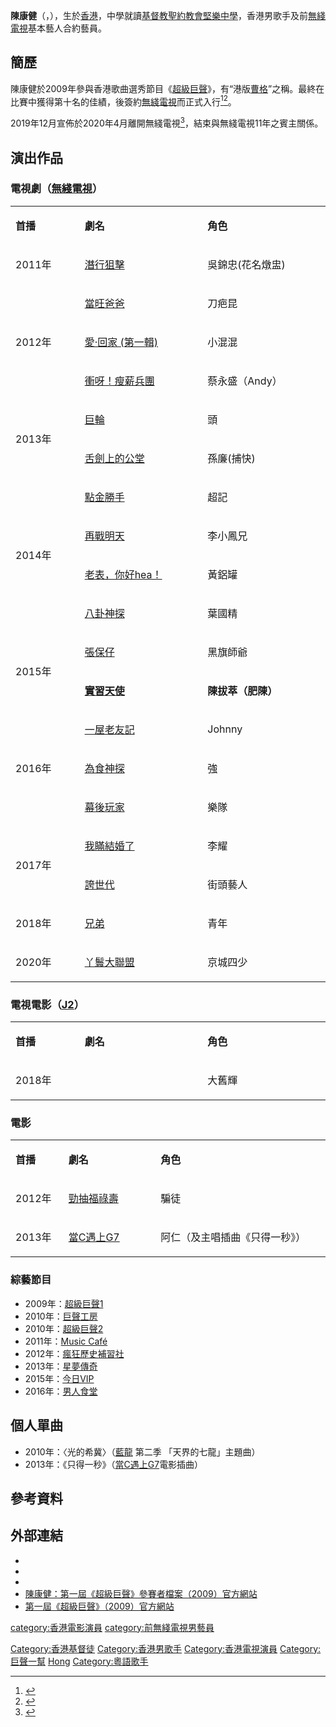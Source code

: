 {{not|陳健康}}
{{藝人
| 姓名 = 陳康健
| 類型 = 男藝人
| 圖片 =
| 圖片尺寸 = 
| 圖片簡介 = 
| 羅馬拼音 = Chan Hong Kin 
| 英文名 = Oil CHAN
| 綽號 = 油仔
| 國籍 = {{CNHK}}<ref>{{cite web| url=http://thevoice.tvb.com/2009/contestant/chanhongkin| title=陳康健 - 超級巨聲| publisher=tvb.com}}</ref>
| 民族 = [[漢族|漢族]]
| 出生日期 = {{birth date and age|1985|3|29}}
| 出生地點 = {{HKG-1959}}
| 職業 = [[歌手|歌手]]、[[演員|演員]]、Demo Singer、星級歌唱老師、[[街頭藝人|街頭藝人]]
| 語言 = [[粵語|粵語]]、[[英語|英語]]、[[国語|国語]]、[[日文|日文]] 
| 宗教信仰 = [[基督教|基督教]]
| 母校 = [[基督教聖約教會堅樂中學|基督教聖約教會堅樂中學]]
| 經紀公司 = [[無綫電視|無綫電視]]（2009年－2020年）
| 活躍年代 = 2009年至今
}}

'''陳康健'''（{{lang-en|'''Oil Chan Hong Kin'''}}，{{bd|1985年|3月29日}}），生於[[香港|香港]]，中學就讀[[基督教聖約教會堅樂中學|基督教聖約教會堅樂中學]]，香港男歌手及前[[無綫電視|無綫電視]]基本藝人合約藝員。

==簡歷==
陳康健於2009年參與香港歌曲選秀節目《[[超級巨聲|超級巨聲]]》，有“港版[[曹格|曹格]]”之稱。最終在比賽中獲得第十名的佳績，後簽約[[無綫電視|無綫電視]]而正式入行<ref>{{cite news| url=http://dev.eastweek.com.hk/index.php?aid=2956| title=我要成名 三個超級巨聲夢| publisher=東周刊}}</ref><ref>{{cite news| url=http://orientaldaily.on.cc/cnt/entertainment/20091010/00282_031.html |title=陳康健確診豬流感 |newspaper=東方日報| date=2009-10-10}}</ref>。

2019年12月宣佈於2020年4月離開無綫電視<ref>{{cite news|url=https://www.hk01.com/%E5%8D%B3%E6%99%82%E5%A8%9B%E6%A8%82/410150/%E8%B6%85%E7%B4%9A%E5%B7%A8%E8%81%B2-%E9%99%B3%E5%BA%B7%E5%81%A5%E6%8D%B1%E8%B6%B3%E5%8D%81%E5%B9%B4-%E7%82%BA%E7%90%86%E6%83%B3%E7%B5%82%E9%9B%A2%E9%96%8Btvb-%E6%84%9F%E6%81%A9%E4%BD%86%E5%94%94%E6%9C%83%E7%9C%B7%E6%88%80|title=《超級巨聲》陳康健捱足十年　為理想終離開TVB：感恩但唔會眷戀|date=2019-12-15|agency=香港01}}</ref>，結束與無綫電視11年之賓主關係。

== 演出作品 ==
=== 電視劇（[[電視廣播有限公司|無綫電視]]） ===
{|class="wikitable" width="80%"
|- style="background:cornflowerblue; color:white" align="center"
|style="width:10%"|'''首播'''||style="width:19%"|'''劇名'''||style="width:19%"|'''角色'''
|-
|2011年||[[潛行狙擊|潛行狙擊]]||吳錦忠(花名燉盅)
|-
|rowspan="3"|2012年||[[當旺爸爸|當旺爸爸]]||刀疤昆
|-
|[[愛·回家_(第一輯)|愛·回家 (第一輯)]]||小混混
|-
|[[衝呀！瘦薪兵團|衝呀！瘦薪兵團]]||蔡永盛（Andy）
|-
|rowspan="2"|2013年||[[巨輪|巨輪]]||頭
|-
|[[舌劍上的公堂|舌劍上的公堂]]||孫廉(捕快)
|-
|rowspan="4"|2014年||[[點金勝手|點金勝手]]||超記
|-
|[[再戰明天|再戰明天]]||李小鳳兄
|-
|[[老表，你好hea！|老表，你好hea！]]||黃鋁罐
|-
|[[八卦神探|八卦神探]]||葉國精
|-
|rowspan="2"|2015年||[[張保仔_(2015年電視劇)|張保仔]]||黑旗師爺
|-
|'''[[實習天使|實習天使]]'''||'''陳拔萃（肥陳）'''
|-
|rowspan="3"|2016年||[[一屋老友記|一屋老友記]]||Johnny
|-
|[[為食神探|為食神探]]||強
|-
|[[幕後玩家|幕後玩家]]||樂隊
|-
|rowspan="2"|2017年||[[我瞞結婚了|我瞞結婚了]]||李耀
|-
|[[誇世代|誇世代]]||街頭藝人
|-
|2018年||[[兄弟_(無綫電視劇)|兄弟]]||青年
|-
|2020年||[[丫鬟大聯盟|丫鬟大聯盟]]||京城四少
|}

=== 電視電影（[[J2|J2]]） ===
{|class="wikitable" width="80%"
|- style="background:cornflowerblue; color:white" align="center"
|style="width:10%"|'''首播'''||style="width:19%"|'''劇名'''||style="width:19%"|'''角色'''
|-
|2018年||{{tsl|yue|網戰}} || 
大舊輝
|}


=== 電影 ===
{|class="wikitable" width="80%"
|- style="background:cornflowerblue; color:white" align="center"
|style="width:10%"|'''首播'''||style="width:19%"|'''劇名'''||style="width:35%"|'''角色'''
|-
|2012年||[[勁抽福祿壽|勁抽福祿壽]]||騙徒
|-
|2013年||[[當C遇上G7|當C遇上G7]]||阿仁（及主唱插曲《只得一秒》）
|}

===綜藝節目===
* 2009年：[[超級巨聲1|超級巨聲1]]
* 2010年：[[巨聲工房|巨聲工房]]
* 2010年：[[超級巨聲2|超級巨聲2]]
* 2011年：[[Music_Café|Music Café]]
* 2012年：[[瘋狂歷史補習社|瘋狂歷史補習社]]
* 2013年：[[星夢傳奇|星夢傳奇]]
* 2015年：[[今日VIP|今日VIP]]
* 2016年：[[男人食堂|男人食堂]]

==個人單曲==
* 2010年：〈光的希冀〉（[[藍龍_(動畫)|藍龍]] 第二季 「天界的七龍」主題曲）
* 2013年：《只得一秒》（[[當C遇上G7|當C遇上G7]]電影插曲）

==參考資料==
{{reflist}}

==外部連結==
* {{sinaweibo|1724393431}}
* {{facebook|陳康健-Oil-chan-114444952819}}
* {{instagram|oilchan329}}
* [http://thevoice.tvb.com/2009/contestant/chanhongkin 陳康健：第一屆《超級巨聲》參賽者檔案（2009）官方網站]
* [http://thevoice.tvb.com/2009 第一屆《超級巨聲》（2009）官方網站]

{{巨聲幫}}
{{DEFAULTSORT:chan}}
[[Category:香港基督徒|Category:香港基督徒]]
[[Category:香港男歌手|Category:香港男歌手]]
[[category:香港電影演員|category:香港電影演員]]
[[Category:香港電視演員|Category:香港電視演員]]
[[Category:巨聲一幫|Category:巨聲一幫]]
[[category:前無綫電視男藝員|category:前無綫電視男藝員]]
[[Category:陳姓|Hong]]
[[Category:粵語歌手|Category:粵語歌手]]